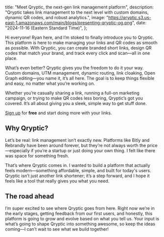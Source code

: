   title: "Meet Qryptic, the next-gen link management platform",
  description:
    "Qryptic takes link management to the next level with custom domains, dynamic QR codes, and robust analytics.",
  image: "https://qryptic.s3.us-east-1.amazonaws.com/main/blogs/presenting-qryptic-og.png",
  date: "2024-11-16 (Eastern Standard Time)",
};

Hi everyone! Ryan here, and I’m stoked to finally introduce you to Qryptic. This platform is here to make managing your links and QR codes as smooth as possible. With Qryptic, you can create branded short links, design QR codes that match your brand, and track every click and scan—all in one place.

What’s even better? Qryptic gives you the freedom to do it your way. Custom domains, UTM management, dynamic routing, link cloaking, Open Graph editing—you name it, it’s all here. The goal is to keep things flexible and easy, no matter what you’re working on.

Whether you’re casually sharing a link, running a full-on marketing campaign, or trying to make QR codes less boring, Qryptic’s got you covered. It’s all about giving you a sleek, simple way to get stuff done.

[Sign up](https://app.qryptic.io/register) for **free** and start doing more with your links.

## Why Qryptic?

Let’s be real: link management isn’t exactly new. Platforms like Bitly and Rebrandly have been around forever, but they’re not always worth the price—especially if you’re a startup or just doing your own thing. I felt like there was space for something fresh.

That’s where Qryptic comes in. I wanted to build a platform that actually feels modern—something affordable, simple, and built for today's users. Qryptic isn’t just another link shortener; it’s a step forward, and I hope it feels like a tool that really gives you what you need.

## The road ahead

I’m super excited to see where Qryptic goes from here. Right now we’re in the early stages, getting feedback from our first users, and honestly, this platform is going to grow and evolve based on what you tell us. Your input is what’s going to shape Qryptic into something awesome, so keep the ideas coming—I can’t wait to see what we build together!
